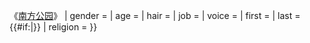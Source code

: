 <includeonly>{{Infobox character
| color       = #A0CBB8
| name        = {{{name}}}
| image       = {{{image|}}}
| caption     = {{{caption|}}}
| series      = {{#if:{{{finish|}}}|过去的}}《[[南方公园]]》
| gender       = {{{gender}}}
| age       = {{{age}}}
| hair       = {{{hair}}}
| job       = {{{occupation}}}
| voice       ={{{voice}}}
| first       ={{{start}}}
| last       ={{#if:{{{finish|}}}|{{{finish}}}}}
| religion      = {{{religion}}}
}}</includeonly><noinclude>
{{Documentation}}</noinclude>